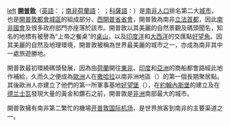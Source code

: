 [[檔案:Cape_Town_Montage.png|left]]
'''[[開普敦|開普敦]]'''（[[英语|英語]]：'''{{lang|en|Cape Town}}'''；[[南非語|南非荷蘭語]]：'''{{lang|af|Kaapstad}}''' {{lang|en|/ˈkɑːpstɑt/}}；[[科萨语|科薩語]]：'''{{lang|xh|iKapa}}'''）是[[南非|南非]][[人口|人口]]排名第二大[[城市|城市]]，也是[[開普敦都會城區|開普敦都會城區]]的組成部分、[[西開普省|西開普省]][[省会|省會]]，開普敦為南非[[立法部門|立法]][[首都|首都]]，因此[[南非|南非]][[南非议会|國會]]及很多政府部門亦座落於該市。開普敦以其美麗的自然景觀及碼頭聞名，知名的地標有被譽為“上帝之餐桌”的[[桌山|桌山]]，以及[[印度洋|印度洋]]和[[大西洋|大西洋]]的交匯點[[好望角|好望角]]。因其美麗的自然及地理環境，開普敦被稱為世界最美麗的城市之一，亦成為南非其中一處旅遊勝地。

開普敦最初環繞碼頭發展，因為由[[荷兰|荷蘭]]開往[[東非|東非]]、[[印度|印度]]和[[亚洲|亞洲]]的商船都會路經此地作補給，久而久之便成為[[欧洲|歐洲]]人在[[撒哈拉沙漠|撒哈拉]]以南非洲地區（{{lang|en|sub-Saharan Africa}}）的第一個長期聚居點。其後歐洲人亦建立了他們的第一所軍事基地[[好望堡|好望堡]]（{{lang|en|Castle of Good Hope}}），在[[約翰內斯堡|約翰內斯堡]]的建立及在[[德蘭士瓦|德兰士瓦]]發現大量的黃金和鑽石之前，開普敦是[[非洲|非洲]]南部最大的城市。

開普敦擁有南非第二繁忙的機場[[开普敦国际机场|开普敦国际机场]]，是世界旅客到南非的主要渠道之一。